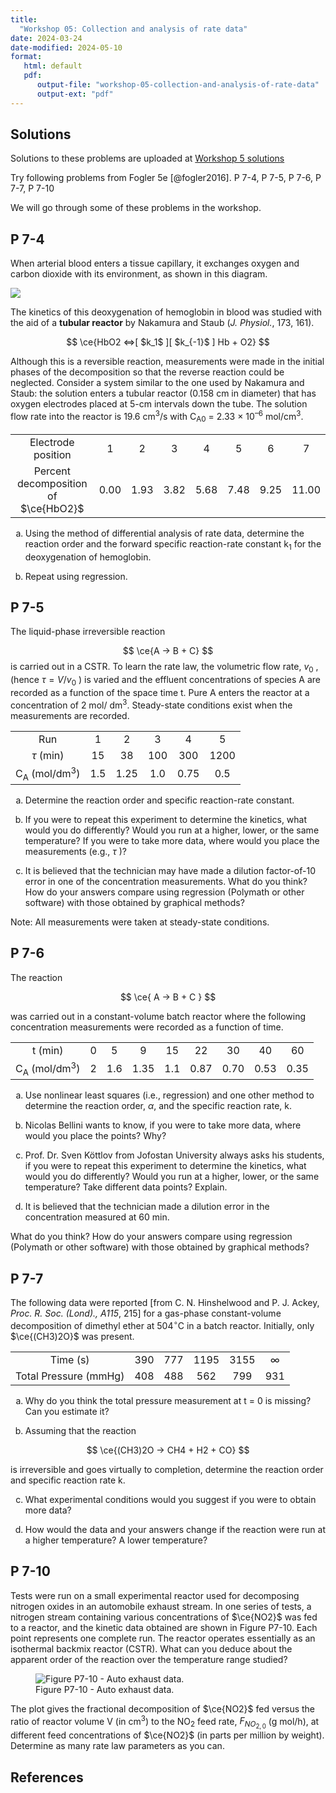 ```yaml
---
title: 
  "Workshop 05: Collection and analysis of rate data"
date: 2024-03-24
date-modified: 2024-05-10
format: 
   html: default
   pdf:
      output-file: "workshop-05-collection-and-analysis-of-rate-data"
      output-ext: "pdf"
---
```


::: {.content-visible when-format="html"}


::: {.callout-tip}
## Solutions

Solutions to these problems are uploaded at [Workshop 5 solutions](./solutions.qmd)

:::

:::



Try following problems from Fogler 5e [@fogler2016].
P 7-4,
P 7-5,
P 7-6,
P 7-7,
P 7-10

We will go through some of these problems in the workshop.

## P 7-4
When arterial blood enters a tissue capillary, it exchanges oxygen and carbon
dioxide with its environment, as shown in this diagram.

![](../../../assets/images/fig_p7.4.png)

The kinetics of this deoxygenation of hemoglobin in blood was studied with the
aid of a **tubular reactor** by Nakamura and Staub (*J. Physiol.*, 173, 161).

$$
\ce{HbO2 <=>[ $k_1$ ][ $k_{-1}$ ] Hb + O2}
$$

Although this is a reversible reaction, measurements were made in the initial
phases of the decomposition so that the reverse reaction could be neglected.
Consider a system similar to the one used by Nakamura and Staub: the solution
enters a tubular reactor (0.158 cm in diameter) that has oxygen electrodes
placed at 5-cm intervals down the tube.
The solution flow rate into the reactor is 19.6 cm^3^/s with C~A0~ = 2.33 ×
10^–6^ mol/cm^3^.

------------------------------------ ------ ------ ------ ------ ------ ------ -------
       Electrode position               1      2      3      4      5      6       7
 Percent decomposition of $\ce{HbO2}$   0.00   1.93   3.82   5.68   7.48   9.25   11.00
------------------------------------ ------ ------ ------ ------ ------ ------ -------

(a) Using the method of differential analysis of rate data, determine the
reaction order and the forward specific reaction-rate constant k~1~ for the
deoxygenation of hemoglobin.

(b) Repeat using regression.

## P 7-5
The liquid-phase irreversible reaction

$$
\ce{A -> B + C}
$$
is carried out in a CSTR.
To learn the rate law, the volumetric flow rate, $v_0$ , (hence $\tau = V /
v_0$ ) is varied and the effluent concentrations of species A are recorded as a
function of the space time t. 
Pure A enters the reactor at a concentration of 2 mol/ dm^3^.
Steady-state conditions exist when the measurements are recorded.

------------------ ----- ------ ----- ------ ------
       Run           1     2      3     4      5
   $\tau$ (min)      15    38    100   300    1200
 C~A~ (mol/dm^3^)   1.5   1.25   1.0   0.75   0.5
------------------ ----- ------ ----- ------ ------

(a) Determine the reaction order and specific reaction-rate constant.

(b) If you were to repeat this experiment to determine the kinetics, what would
you do differently? Would you run at a higher, lower, or the same temperature?
If you were to take more data, where would you place the measurements (e.g., $\tau$ )?

(c) It is believed that the technician may have made a dilution factor-of-10
error in one of the concentration measurements. What do you think?
How do your answers compare using regression (Polymath or other software) with
those obtained by graphical methods?

Note: All measurements were taken at steady-state conditions.


## P 7-6
The reaction

$$
\ce{ A -> B + C }
$$

was carried out in a constant-volume batch reactor where the following
concentration measurements were recorded as a function of time.

------------------ --- ----- ------ ----- ------ ------ ------ ------
     t (min)        0    5     9      15    22     30     40     60
 C~A~ (mol/dm^3^)   2   1.6   1.35   1.1   0.87   0.70   0.53   0.35
------------------ --- ----- ------ ----- ------ ------ ------ ------

(a) Use nonlinear least squares (i.e., regression) and one other method to
determine the reaction order, $\alpha$, and the specific reaction rate, k.

(b) Nicolas Bellini wants to know, if you were to take more data, where would
you place the points? Why?

(c) Prof. Dr. Sven Köttlov from Jofostan University always asks his students,
if you were to repeat this experiment to determine the kinetics, what would you
do differently? Would you run at a higher, lower, or the same temperature?
Take different data points?
Explain.

(d) It is believed that the technician made a dilution error in the
concentration measured at 60 min.

What do you think?
How do your answers compare using regression (Polymath or other software) with
those obtained by graphical methods?



## P 7-7

The following data were reported [from C. N. Hinshelwood and P. J. Ackey,
*Proc. R. Soc. (Lond)., A115*, 215] for a gas-phase constant-volume
decomposition of dimethyl ether at 504$^{\circ}$C in a batch reactor.
Initially, only $\ce{(CH3)2O}$ was present.

----------------------- ----- ----- ------ ------ ----------
        Time (s)         390   777   1195   3155   $\infty$
 Total Pressure (mmHg)   408   488   562    799    931
----------------------- ----- ----- ------ ------ ----------

(a) Why do you think the total pressure measurement at t = 0 is missing? Can
you estimate it?

(b) Assuming that the reaction

$$
\ce{(CH3)2O -> CH4 + H2 + CO}
$$

is irreversible and goes virtually to completion, determine the reaction order
and specific reaction rate k.

(c) What experimental conditions would you suggest if you were to obtain more
data?

(d) How would the data and your answers change if the reaction were run at a
higher temperature? A lower temperature?

## P 7-10

Tests were run on a small experimental reactor used for decomposing nitrogen
oxides in an automobile exhaust stream. In one series of tests, a nitrogen
stream containing various concentrations of $\ce{NO2}$ was fed to a reactor,
and the kinetic data obtained are shown in Figure P7-10.
Each point represents one complete run.
The reactor operates essentially as an isothermal backmix reactor (CSTR). What
can you deduce about the apparent order of the reaction over the temperature
range studied?

![Figure P7-10 - Auto exhaust data.](../../../assets/images/fig_p7.10.png){#fig-p7-10}

The plot gives the fractional decomposition of $\ce{NO2}$ fed versus the ratio
of reactor volume V (in cm^3^) to the NO~2~ feed rate, $F_{NO_{2,0}}$ (g
mol/h), at different feed concentrations of $\ce{NO2}$ (in parts per million by
weight). Determine as many rate law parameters as you can.


## References

